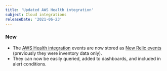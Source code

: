 ```yaml
---
title: 'Updated AWS Health integration'
subject: Cloud integrations
releaseDate: '2021-06-23'
---
```


### New

* The [AWS Health integration](/docs/integrations/amazon-integrations/aws-integrations-list/aws-health-monitoring-integration/) events are now stored as [New Relic events](/docs/data-apis/ingest-apis/introduction-event-api) (previously they were inventory data only).  
* They can now be easily queried, added to dashboards, and included in alert conditions.
